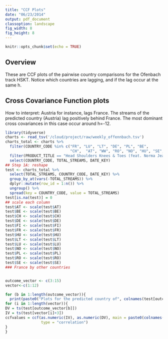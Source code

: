 ```yaml
---
title: "CCF Plots"
date: "06/23/2014"
output: pdf_document
classoption: landscape
fig_width: 8
fig_height: 8
---
```


```r
knitr::opts_chunk$set(echo = TRUE)
```

## Overview

These are CCF plots of the pairwise country comparisons for the Ofenbach track HSKT. Notice which countries are lagging, and if the lag occur at the same h.

## Cross Covariance Function plots

How to interpret: Austria for instance, lags France. The streams of the predicted country (Austria) lag positively behind France. The most dominant cross covariances in this case occur around h=-12. 

```r

library(tidyverse)
charts <- read_tsv('/cloud/project/raw/weekly_offennbach.tsv')
charts_total <- charts %>%
  filter(COUNTRY_CODE %in% c("FR", "LU", "LT", "DE", "PL", "BE",
                             "CH",  "AT", "WW", "RO", "NO", "HU", "SE", "FI")) %>%
  filter(PRODUCT_TITLE == "Head Shoulders Knees & Toes (feat. Norma Jean Martine)") %>%
  select(COUNTRY_CODE, TOTAL_STREAMS, DATE_KEY)
## Step 1A: reshape
test <- charts_total %>%
  select(TOTAL_STREAMS, COUNTRY_CODE, DATE_KEY) %>%
  group_by_at(vars(-TOTAL_STREAMS)) %>%
  dplyr::mutate(row_id = 1:n()) %>%
  ungroup() %>%
  spread(key = COUNTRY_CODE, value = TOTAL_STREAMS)
test[is.na(test)] = 0
## scale each column
test$AT <- scale(test$AT)
test$BE <- scale(test$BE)
test$CH <- scale(test$CH)
test$DE <- scale(test$DE)
test$FI <- scale(test$FI)
test$FR <- scale(test$FR)
test$HU <- scale(test$HU)
test$LT <- scale(test$LT)
test$LU <- scale(test$LU)
test$NO <- scale(test$NO)
test$PL <- scale(test$PL)
test$RO <- scale(test$RO)
test$SE <- scale(test$SE)
### France by other countries


outcome_vector <- c(3:15)
vector<-c(1:12)

for (b in 1:length(outcome_vector)){
  print(paste0("Plots for the predicted country of", colnames(test[outcome_vector[b]])))
for (i in 1:length(vector)){
DV = ts(test[outcome_vector[b]])
IV = ts(test[vector[i]+3])
ccfvalues = ccf(as.numeric(IV), as.numeric(DV), main = paste0(colnames(test[,vector[i]+3]), "vs", colnames(test[outcome_vector[b]])),
                type = "correlation")
}
}



```


